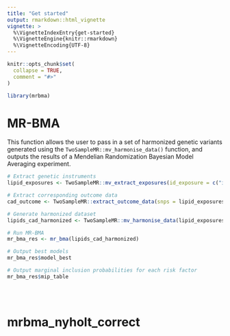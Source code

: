 ```yaml
---
title: "Get started"
output: rmarkdown::html_vignette
vignette: >
  %\VignetteIndexEntry{get-started}
  %\VignetteEngine{knitr::rmarkdown}
  %\VignetteEncoding{UTF-8}
---
```


```r
knitr::opts_chunk$set(
  collapse = TRUE,
  comment = "#>"
)
```

```r
library(mrbma)
```

<!-- WARNING - This vignette is generated by {fusen} from /dev/mrbma.Rmd: do not edit by hand -->

<!-- 
Run this 'development' chunk

Store every call to library() that you need to run chunks line by line, as in a classical Rmd for analysis
-->


<!--

# Description of your package

This will fill the description of your package.
Fill and run the content of this chunk, before anything else. 

Note: when you will use other flat templates, this part will be in a separate file. Do not be surprised!
--> 


# MR-BMA

This function allows the user to pass in a set of harmonized genetic variants generated using the `TwoSampleMR::mv_harmonise_data()` function, and outputs the results of a Mendelian Randomization Bayesian Model Averaging experiment.

<!-- 
This first section shows:

- the three parts necessary for a package: 'function', 'examples' and 'tests'.  
  + Note that the three following chunks have names accordingly.

-->


<!--
Here is an example on how to use the function.
This should be a reproducible and working example
-->


```r
# Extract genetic instruments
lipid_exposures <- TwoSampleMR::mv_extract_exposures(id_exposure = c("ieu-a-299", "ieu-a-300", "ieu-a-302"))

# Extract corresponding outcome data
cad_outcome <- TwoSampleMR::extract_outcome_data(snps = lipid_exposures$SNP, outcomes = "ebi-a-GCST005195")

# Generate harmonized dataset
lipids_cad_harmonized <- TwoSampleMR::mv_harmonise_data(lipid_exposures, cad_outcome)

# Run MR-BMA
mr_bma_res <- mr_bma(lipids_cad_harmonized)

# Output best models
mr_bma_res$model_best

# Output marginal inclusion probabilities for each risk factor
mr_bma_res$mip_table
```

<!--
Here are some unit tests to verify the function works as expected.
-->


  

```r
```

  

  
    

  

```r

```

  

  


  

```r
```

  

    


# mrbma_nyholt_correct

    

  

```r

```

  

  

<!-- 

# Inflate your package

You're one inflate from paper to box.
Build your package from this very Rmd using `fusen::inflate()` 
-->



<!-- 
- Verify your `"DESCRIPTION"` file has been updated
- Verify your function is in `"R/"` directory
- Verify your test is in `"tests/testthat/"` directory
- Verify this Rmd appears in `"vignettes/"` directory 
-->

